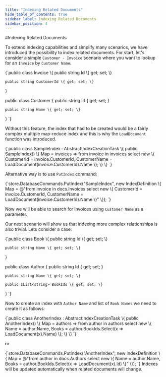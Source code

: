 ```yaml
---
title: "Indexing Related Documents"
hide_table_of_contents: true
sidebar_label: Indexing Related Documents
sidebar_position: 4
---
```



#Indexing Related Documents

To extend indexing capabilities and simplify many scenarios, we have introduced the possibility to index related documents. 
For start, let's consider a simple `Customer - Invoice` scenario where you want to lookup for an `Invoice` by `Customer Name`.

<TabItem value="indexing_related_documents_1" label="indexing_related_documents_1">
<CodeBlock language="csharp">
{`public class Invoice
\{
	public string Id \{ get; set; \}

	public string CustomerId \{ get; set; \}
\}

public class Customer
\{
	public string Id \{ get; set; \}

	public string Name \{ get; set; \}
\}
`}
</CodeBlock>
</TabItem>

Without this feature, the index that had to be created would be a fairly complex multiple map-reduce index and this is why the `LoadDocument` function was introduced.

<TabItem value="indexing_related_documents_2" label="indexing_related_documents_2">
<CodeBlock language="csharp">
{`public class SampleIndex : AbstractIndexCreationTask<Invoice>
\{
	public SampleIndex()
	\{
		Map = invoices => from invoice in invoices
						  select new
						  \{
							  CustomerId = invoice.CustomerId,
							  CustomerName = LoadDocument<Customer>(invoice.CustomerId).Name
						  \};
	\}
\}
`}
</CodeBlock>
</TabItem>

Alternative way is to use `PutIndex` command:

<TabItem value="indexing_related_documents_3" label="indexing_related_documents_3">
<CodeBlock language="csharp">
{`store.DatabaseCommands.PutIndex("SampleIndex", new IndexDefinition
\{
	Map = @"from invoice in docs.Invoices
			select new
			\{
				CustomerId = invoice.CustomerId,
				CustomerName = LoadDocument(invoice.CustomerId).Name
			\}"
\});
`}
</CodeBlock>
</TabItem>

Now we will be able to search for invoices using `Customer Name` as a parameter.

Our next scenario will show us that indexing more complex relationships is also trivial. Lets consider a case:

<TabItem value="indexing_related_documents_4" label="indexing_related_documents_4">
<CodeBlock language="csharp">
{`public class Book
\{
	public string Id \{ get; set; \}
	
	public string Name \{ get; set; \}
\}

public class Author
\{
	public string Id \{ get; set; \}

	public string Name \{ get; set; \}

	public IList<string> BookIds \{ get; set; \}
\}
`}
</CodeBlock>
</TabItem>

Now to create an index with `Author Name` and list of `Book Names` we need to create it as follows:

<TabItem value="indexing_related_documents_5" label="indexing_related_documents_5">
<CodeBlock language="csharp">
{`public class AnotherIndex : AbstractIndexCreationTask<Author>
\{
	public AnotherIndex()
	\{
		Map = authors => from author in authors
						 select new
							 \{
								 Name = author.Name,
								 Books = author.BookIds.Select(x => LoadDocument<Book>(x).Name)
							 \};
	\}
\}
`}
</CodeBlock>
</TabItem>

or

<TabItem value="indexing_related_documents_6" label="indexing_related_documents_6">
<CodeBlock language="csharp">
{`store.DatabaseCommands.PutIndex("AnotherIndex", new IndexDefinition
\{
	Map = @"from author in docs.Authors
			select new
			\{
				Name = author.Name,
				Books = author.BookIds.Select(x => LoadDocument(x).Id)
			\}"
\});
`}
</CodeBlock>
</TabItem>

<Admonition type="note" title="">
Indexes will be updated automatically when related documents will change.
</Admonition>